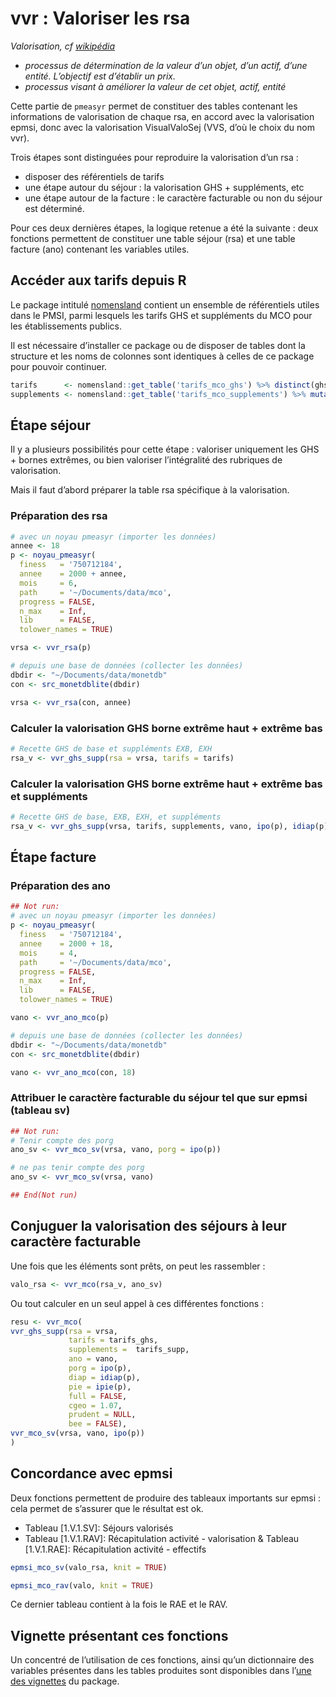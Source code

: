 # vvr : Valoriser les rsa

*Valorisation, cf [wikipédia](https://fr.wikipedia.org/wiki/Valorisation)*

- *processus de détermination de la valeur d'un objet, d'un actif, d'une entité. L'objectif est d'établir un prix.*
- *processus visant à améliorer la valeur de cet objet, actif, entité*

Cette partie de `pmeasyr` permet de constituer des tables contenant les informations de valorisation de chaque rsa, en accord avec la valorisation epmsi, donc avec la valorisation VisualValoSej (VVS, d'où le choix du nom vvr).



Trois étapes sont distinguées pour reproduire la valorisation d'un rsa : 

- disposer des référentiels de tarifs
- une étape autour du séjour : la valorisation GHS + suppléments, etc
- une étape autour de la facture : le caractère facturable ou non du séjour est déterminé.

Pour ces deux dernières étapes, la logique retenue a été la suivante : deux fonctions permettent de constituer une table séjour (rsa) et une table facture (ano) contenant les variables utiles.


## Accéder aux tarifs depuis R

Le package intitulé [nomensland](https://guillaumepressiat.github.io/nomensland/index.html) contient un ensemble de référentiels utiles dans le PMSI, parmi lesquels les tarifs GHS et suppléments du MCO pour les établissements publics.

Il est nécessaire d'installer ce package ou de disposer de tables dont la structure et les noms de colonnes sont identiques à celles de ce package pour pouvoir continuer.

```r
tarifs      <- nomensland::get_table('tarifs_mco_ghs') %>% distinct(ghs, anseqta, .keep_all = TRUE)
supplements <- nomensland::get_table('tarifs_mco_supplements') %>% mutate_if(is.numeric, tidyr::replace_na, 0)
```

## Étape séjour

Il y a plusieurs possibilités pour cette étape : valoriser uniquement les GHS + bornes extrêmes, ou bien valoriser l'intégralité des rubriques de valorisation.

Mais il faut d'abord préparer la table rsa spécifique à la valorisation.

### Préparation des rsa

```r
# avec un noyau pmeasyr (importer les données)
annee <- 18
p <- noyau_pmeasyr(
  finess   = '750712184',
  annee    = 2000 + annee,
  mois     = 6,
  path     = '~/Documents/data/mco',
  progress = FALSE,
  n_max    = Inf,
  lib      = FALSE,
  tolower_names = TRUE)

vrsa <- vvr_rsa(p)

# depuis une base de données (collecter les données)
dbdir <- "~/Documents/data/monetdb"
con <- src_monetdblite(dbdir)

vrsa <- vvr_rsa(con, annee)
```


### Calculer la valorisation GHS borne extrême haut + extrême bas

```r
# Recette GHS de base et suppléments EXB, EXH
rsa_v <- vvr_ghs_supp(rsa = vrsa, tarifs = tarifs)
```


### Calculer la valorisation GHS borne extrême haut + extrême bas et suppléments

```r
# Recette GHS de base, EXB, EXH, et suppléments
rsa_v <- vvr_ghs_supp(vrsa, tarifs, supplements, vano, ipo(p), idiap(p), pie = ipie(p), bee = FALSE)

```

## Étape facture

### Préparation des ano

```r
## Not run: 
# avec un noyau pmeasyr (importer les données)
p <- noyau_pmeasyr(
  finess   = '750712184',
  annee    = 2000 + 18,
  mois     = 4,
  path     = '~/Documents/data/mco',
  progress = FALSE,
  n_max    = Inf,
  lib      = FALSE,
  tolower_names = TRUE)

vano <- vvr_ano_mco(p)

# depuis une base de données (collecter les données)
dbdir <- "~/Documents/data/monetdb"
con <- src_monetdblite(dbdir)

vano <- vvr_ano_mco(con, 18)

```

### Attribuer le caractère facturable du séjour tel que sur epmsi (tableau sv)


```r
## Not run: 
# Tenir compte des porg
ano_sv <- vvr_mco_sv(vrsa, vano, porg = ipo(p))

# ne pas tenir compte des porg
ano_sv <- vvr_mco_sv(vrsa, vano)

## End(Not run)

```

## Conjuguer la valorisation des séjours à leur caractère facturable

Une fois que les éléments sont prêts, on peut les rassembler :

```r
valo_rsa <- vvr_mco(rsa_v, ano_sv)
```

Ou tout calculer en un seul appel à ces différentes fonctions : 

```r
resu <- vvr_mco(
vvr_ghs_supp(rsa = vrsa, 
             tarifs = tarifs_ghs, 
             supplements =  tarifs_supp, 
             ano = vano, 
             porg = ipo(p), 
             diap = idiap(p), 
             pie = ipie(p), 
             full = FALSE,
             cgeo = 1.07, 
             prudent = NULL,
             bee = FALSE),
vvr_mco_sv(vrsa, vano, ipo(p))
)
```

## Concordance avec epmsi

Deux fonctions permettent de produire des tableaux importants sur epmsi : cela permet de s'assurer que le résultat est ok.

- Tableau [1.V.1.SV]: Séjours valorisés
- Tableau [1.V.1.RAV]: Récapitulation activité - valorisation & Tableau [1.V.1.RAE]: Récapitulation activité - effectifs

```r
epmsi_mco_sv(valo_rsa, knit = TRUE)
```

```r
epmsi_mco_rav(valo, knit = TRUE)
```

Ce dernier tableau contient à la fois le RAE et le RAV.

## Vignette présentant ces fonctions

Un concentré de l'utilisation de ces fonctions, ainsi qu'un dictionnaire des variables présentes dans les tables produites sont disponibles dans l'[une des vignettes](https://im-aphp.github.io/pmeasyr/articles/vignette4.html) du package.

